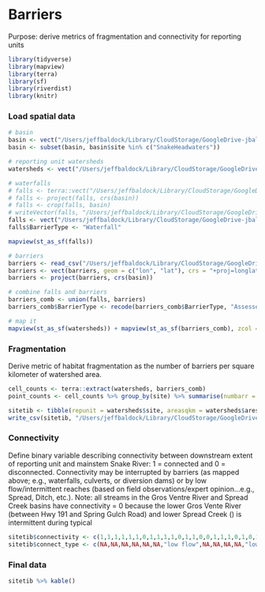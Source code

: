 # Barriers

Purpose: derive metrics of fragmentation and connectivity for reporting units

```r
library(tidyverse)
library(mapview)
library(terra)
library(sf)
library(riverdist)
library(knitr)
```


### Load spatial data
```r
# basin
basin <- vect("/Users/jeffbaldock/Library/CloudStorage/GoogleDrive-jbaldock@uwyo.edu/Shared drives/wyo-coop-baldock/UWyoming/Snake River Cutthroat/Data/Spatial/Basin Delineation/BasinDelineation/MajorBasins_Watersheds.shp") 
basin <- subset(basin, basin$site %in% c("SnakeHeadwaters"))

# reporting unit watersheds
watersheds <- vect("/Users/jeffbaldock/Library/CloudStorage/GoogleDrive-jbaldock@uwyo.edu/Shared drives/wyo-coop-baldock/UWyoming/Snake River Cutthroat/Analyses/Snake River GSI Quarto/Landscape Covariates/Watershed Delineation/RepUnits_Watersheds.shp")

# waterfalls
# falls <- terra::vect("/Users/jeffbaldock/Library/CloudStorage/GoogleDrive-jbaldock@uwyo.edu/Shared drives/wyo-coop-baldock/UWyoming/Snake River Cutthroat/Analyses/Snake River GSI Quarto/Landscape Covariates/Barriers/SARP Waterfalls/Archive_Falls_Mar082024.gdb")
# falls <- project(falls, crs(basin))
# falls <- crop(falls, basin)
# writeVector(falls, "/Users/jeffbaldock/Library/CloudStorage/GoogleDrive-jbaldock@uwyo.edu/Shared drives/wyo-coop-baldock/UWyoming/Snake River Cutthroat/Analyses/Snake River GSI Quarto/Landscape Covariates/Barriers/SARP Waterfalls/SARP_Waterfalls_SnakeHeadwaters.shp")
falls <- vect("/Users/jeffbaldock/Library/CloudStorage/GoogleDrive-jbaldock@uwyo.edu/Shared drives/wyo-coop-baldock/UWyoming/Snake River Cutthroat/Analyses/Snake River GSI Quarto/Landscape Covariates/Barriers/SARP Waterfalls/SARP_Waterfalls_SnakeHeadwaters.shp")
falls$BarrierType <- "Waterfall"

mapview(st_as_sf(falls))

# barriers
barriers <- read_csv("/Users/jeffbaldock/Library/CloudStorage/GoogleDrive-jbaldock@uwyo.edu/Shared drives/wyo-coop-baldock/UWyoming/Snake River Cutthroat/Analyses/Snake River GSI Quarto/Landscape Covariates/Barriers/aquatic_barrier_ranks_Jan2025/aquatic_barrier_ranks.csv") %>% filter(Removed == "no", Passability %in% c("Complete barrier", "Partial passability", "Seasonably passable - non salmonid", "Seasonably passable - salmonid"), HasNetwork == "yes")
barriers <- vect(barriers, geom = c("lon", "lat"), crs = "+proj=longlat +datum=WGS84")
barriers <- project(barriers, crs(basin))

# combine falls and barriers
barriers_comb <- union(falls, barriers)
barriers_comb$BarrierType <- recode(barriers_comb$BarrierType, "Assessed road-related barrier" = "Road")

# map it
mapview(st_as_sf(watersheds)) + mapview(st_as_sf(barriers_comb), zcol = "BarrierType")
```


### Fragmentation

Derive metric of habitat fragmentation as the number of barriers per square kilometer of watershed area. 
```r
cell_counts <- terra::extract(watersheds, barriers_comb)
point_counts <- cell_counts %>% group_by(site) %>% summarise(numbarr = n()) %>% rename(repunit = site)

sitetib <- tibble(repunit = watersheds$site, areasqkm = watersheds$aresqkm) %>% left_join(point_counts) %>% replace_na(list(numbarr = 0)) %>% mutate(barrier_dens = numbarr/areasqkm)
write_csv(sitetib, "/Users/jeffbaldock/Library/CloudStorage/GoogleDrive-jbaldock@uwyo.edu/Shared drives/wyo-coop-baldock/UWyoming/Snake River Cutthroat/Analyses/Snake River GSI Quarto/Landscape Covariates/Barriers/RepUnits_BarrierSummary.csv")
```


### Connectivity

Define binary variable describing connectivity between downstream extent of reporting unit and mainstem Snake River: 1 = connected and 0 = disconnected. Connectivity may be interrupted by barriers (as mapped above; e.g., waterfalls, culverts, or diversion dams) or by low flow/intermittent reaches (based on field observations/expert opinion...e.g., Spread, Ditch, etc.). Note: all streams in the Gros Ventre River and Spread Creek basins have connectivity = 0 because the lower Gros Vente River (between Hwy 191 and Spring Gulch Road) and lower Spread Creek () is intermittent during typical 
```r
sitetib$connectivity <- c(1,1,1,1,1,1,0,1,1,1,1,0,1,1,0,0,1,1,1,0,1,0,1,0,1,1,0,1,1,0,1,0,0,1,1,1,1,1,1,1,1,0,1,1,1,1,0,1,1,1,1,1)
sitetib$connect_type <- c(NA,NA,NA,NA,NA,NA,"low flow",NA,NA,NA,NA,"low flow",NA,NA,"low flow","waterfall",NA,NA,NA,"low flow",NA,"waterfall",NA,"low flow",NA,NA,"low flow",NA,NA,"low flow",NA,"culvert","diversion dam",NA,NA,NA,NA,NA,NA,NA,NA,"waterfall",NA,NA,NA,NA,"culvert",NA,NA,NA,NA,NA)
```

### Final data
```r
sitetib %>% kable()
```




